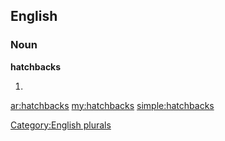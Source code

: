 ==English==

===Noun===
'''hatchbacks'''

# {{plural of|[[hatchback]]}}

[[Category:English plurals]]

[[ar:hatchbacks]]
[[my:hatchbacks]]
[[simple:hatchbacks]]